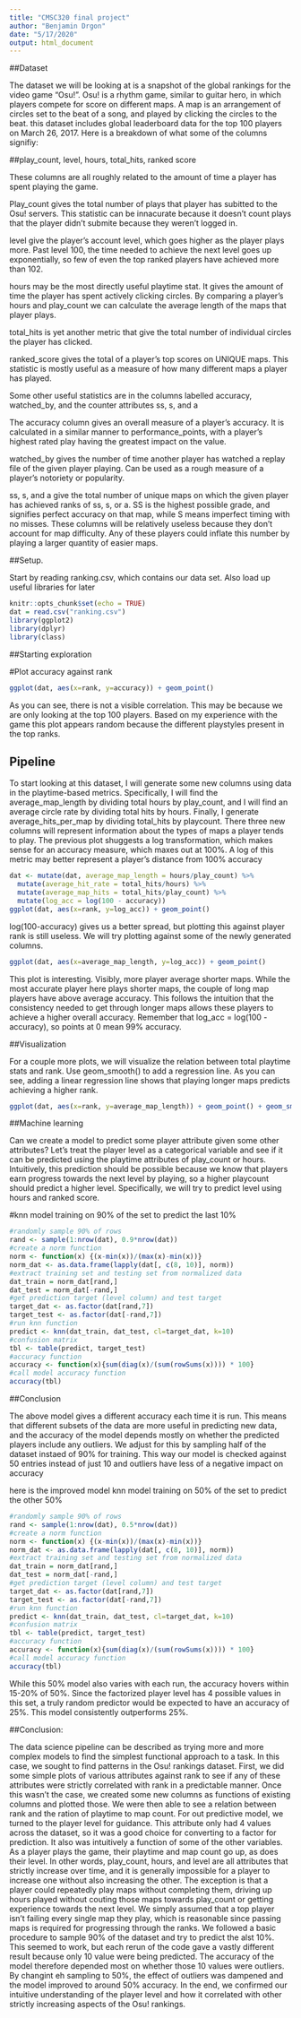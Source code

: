 ```yaml
---
title: "CMSC320 final project"
author: "Benjamin Drgon"
date: "5/17/2020"
output: html_document
---
```


##Dataset

  The dataset we will be looking at is a snapshot of the global rankings for the video game "Osu!". Osu! is a rhythm game, similar to guitar hero, in which players compete for score on different maps. A map is an arrangement of circles set to the beat of a song, and played by clicking the circles to the beat.
this dataset includes global leaderboard data for the top 100 players on March 26, 2017. Here is a breakdown of what some of the columns signifiy:

##play_count, level, hours, total_hits, ranked score

  These columns are all roughly related to the amount of time a player has spent playing the game. 

  Play_count gives the total number of plays that player has subitted to the Osu! servers. This statistic can be innacurate because it doesn't count plays that the player didn't submite because they weren't logged in.

  level give the player's account level, which goes higher as the player plays more. Past level 100, the time needed to achieve the next level goes up exponentially, so few of even the top ranked players have achieved more than 102.

  hours may be the most directly useful playtime stat. It gives the amount of time the player has spent actively clicking circles. By comparing a player's hours and play_count we can calculate the average length of the maps that player plays.

  total_hits is yet another metric that give the total number of individual circles the player has clicked.

  ranked_score gives the total of a player's top scores on UNIQUE maps. This statistic is mostly useful as a measure of how many different maps a player has played.

  Some other useful statistics are in the columns labelled accuracy, watched_by, and the counter attributes ss, s, and a

  The accuracy column gives an overall measure of a player's accuracy. It is calculated in a similar manner to performance_points, with a player's highest rated play having the greatest impact on the value. 

  watched_by gives the number of time another player has watched a replay file of the given player playing. Can be used as a rough measure of a player's notoriety or popularity.

  ss, s, and a give the total number of unique maps on which the given player has achieved ranks of ss, s, or a. SS is the highest possible grade, and signifies perfect accuracy on that map, while S means imperfect timing with no misses. These columns will be relatively useless because they don't account for map difficulty. Any of these players could inflate this number by playing a larger quantity of easier maps.

##Setup.

Start by reading ranking.csv, which contains our data set.
Also load up useful libraries for later
```r
knitr::opts_chunk$set(echo = TRUE)
dat = read.csv("ranking.csv")
library(ggplot2)
library(dplyr)
library(class)
```

##Starting exploration

#Plot accuracy against rank

```r
ggplot(dat, aes(x=rank, y=accuracy)) + geom_point()
```
  As you can see, there is not a visible correlation. This may be because we are only looking at the top 100 players. Based on my experience with the game this plot appears random because the different playstyles present in the top ranks.

## Pipeline

  To start looking at this dataset, I will generate some new columns using data in the playtime-based metrics. Specifically, I will find the average_map_length by dividing total hours by play_count, and I will find an average circle rate by dividing total hits by hours. Finally, I generate average_hits_per_map by dividing total_hits by playcount. There three new columns will represent information about the types of maps a player tends to play.
The previous plot shuggests a log transformation, which makes sense for an accuracy measure, which maxes out at 100%. A log of this metric may better represent a player's distance from 100% accuracy
```r
dat <- mutate(dat, average_map_length = hours/play_count) %>%
  mutate(average_hit_rate = total_hits/hours) %>%
  mutate(average_map_hits = total_hits/play_count) %>%
  mutate(log_acc = log(100 - accuracy))
ggplot(dat, aes(x=rank, y=log_acc)) + geom_point()
```
  log(100-accuracy) gives us a better spread, but plotting this against player rank is still useless. We will try plotting against some of the newly generated columns.
```r
ggplot(dat, aes(x=average_map_length, y=log_acc)) + geom_point()
```
  This plot is interesting. Visibly, more player average shorter maps. While the most accurate player here plays shorter maps, the couple of long map players have above average accuracy. This follows the intuition that the consistency needed to get through longer maps allows these players to achieve a higher overall accuracy. Remember that log_acc = log(100 - accuracy), so points at 0 mean 99% accuracy. 

##Visualization

  For a couple more plots, we will visualize the relation between total playtime stats and rank. Use geom_smooth() to add a regression line. As you can see, adding a linear regression line shows that playing longer maps predicts achieving a higher rank.
```r
ggplot(dat, aes(x=rank, y=average_map_length)) + geom_point() + geom_smooth(method="lm")
```

##Machine learning

  Can we create a model to predict some player attribute given some other attributes? Let's treat the player level as a categorical variable and see if it can be predicted using the playtime attributes of play_count or hours. Intuitively, this prediction should be possible because we know that players earn progress towards the next level by playing, so a higher playcount should predict a higher level. Specifically, we will try to predict level using hours and ranked score.


#knn model training on 90% of the set to predict the last 10%
```r
#randomly sample 90% of rows
rand <- sample(1:nrow(dat), 0.9*nrow(dat))
#create a norm function
norm <- function(x) {(x-min(x))/(max(x)-min(x))}
norm_dat <- as.data.frame(lapply(dat[, c(8, 10)], norm))
#extract training set and testing set from normalized data
dat_train = norm_dat[rand,]
dat_test = norm_dat[-rand,]
#get prediction target (level column) and test target
target_dat <- as.factor(dat[rand,7])
target_test <- as.factor(dat[-rand,7])
#run knn function
predict <- knn(dat_train, dat_test, cl=target_dat, k=10)
#confusion matrix
tbl <- table(predict, target_test)
#accuracy function
accuracy <- function(x){sum(diag(x)/(sum(rowSums(x)))) * 100}
#call model accuracy function
accuracy(tbl)
```
##Conclusion

  The above model gives a different accuracy each time it is run. This means that different subsets of the data are more useful in predicting new data, and the accuracy of the model depends mostly on whether the predicted players include any outliers. We adjust for this by sampling half of the dataset instaed of 90% for training. This way our model is checked against 50 entries instead of just 10 and outliers have less of a negative impact on accuracy

here is the improved model
knn model training on 50% of the set to predict the other 50%
```r
#randomly sample 90% of rows
rand <- sample(1:nrow(dat), 0.5*nrow(dat))
#create a norm function
norm <- function(x) {(x-min(x))/(max(x)-min(x))}
norm_dat <- as.data.frame(lapply(dat[, c(8, 10)], norm))
#extract training set and testing set from normalized data
dat_train = norm_dat[rand,]
dat_test = norm_dat[-rand,]
#get prediction target (level column) and test target
target_dat <- as.factor(dat[rand,7])
target_test <- as.factor(dat[-rand,7])
#run knn function
predict <- knn(dat_train, dat_test, cl=target_dat, k=10)
#confusion matrix
tbl <- table(predict, target_test)
#accuracy function
accuracy <- function(x){sum(diag(x)/(sum(rowSums(x)))) * 100}
#call model accuracy function
accuracy(tbl)
```

  While this 50% model also varies with each run, the accuracy hovers within 15-20% of 50%. Since the factorized player level has 4 possible values in this set, a truly random predictor would be expected to have an accuracy of 25%. This model consistently outperforms 25%.

##Conclusion:

  The data science pipeline can be described as trying more and more complex models to find the simplest functional approach to a task. In this case, we sought to find patterns in the Osu! rankings dataset. First, we did some simple plots of various attributes against rank to see if any of these attributes were strictly correlated with rank in a predictable manner. Once this wasn't the case, we created some new columns as functions of existing columns and plotted those. We were then able to see a relation between rank and the ration of playtime to map count.
  For out predictive model, we turned to the player level for guidance. This attribute only had 4 values across the dataset, so it was a good choice for converting to a factor for prediction. It also was intuitively a function of some of the other variables. As a player plays the game, their playtime and map count go up, as does their level. In other words, play_count, hours, and level are all attributes that strictly increase over time, and it is generally impossible for a player to increase one without also increasing the other. The exception is that a player could repeatedly play maps without completing them, driving up hours played without couting those maps towards play_count or getting experience towards the next level. We simply assumed that a top player isn't failing every single map they play, which is reasonable since passing maps is required for progressing through the ranks.
  We followed a basic procedure to sample 90% of the dataset and try to predict the alst 10%. This seemed to work, but each rerun of the code gave a vastly different result because only 10 value were being predicted. The accuracy of the model therefore depended most on whether those 10 values were outliers. By changint eh sampling to 50%, the effect of outliers was dampened and the model improved to around 50% accuracy. In the end, we confirmed our intuitive understanding of the player level and how it correlated with other strictly increasing aspects of the Osu! rankings.